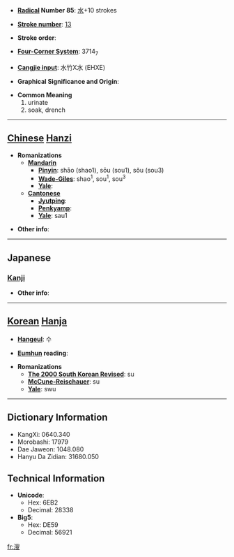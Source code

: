 * '''[[Wiktionary:Chinese radical index| Radical]] Number 85''': [[Wiktionary:Chinese radical index 水|水]]+10 strokes

* '''[[Wiktionary:Chinese total strokes index|Stroke number]]''': [[Wiktionary:Chinese total strokes index 13|13]]

* '''Stroke order''': 

* '''[[Wiktionary:Chinese four corner index|Four-Corner System]]''': 3714<sub>7</sub>

* '''[[Wiktionary:Chinese Cangjie index|Cangjie input]]''': 水竹X水 (EHXE)

* '''Graphical Significance and Origin''': 

* '''Common Meaning'''
*#urinate
*# soak, drench


----

== [[Chinese]] [[Hanzi]] ==

* '''Romanizations'''
** '''[[Mandarin]]'''
*** '''[[Pinyin]]''': shāo (shao1), sōu (sou1), sǒu (sou3)
*** '''[[Wade-Giles]]''': shao<sup>1</sup>, sou<sup>1</sup>, sou<sup>3</sup>
*** '''[[Yale]]''': 
** '''[[Cantonese]]'''
*** '''[[Jyutping]]''':
*** '''[[Penkyamp]]''': 
*** '''[[Yale]]''': sau1

* '''Other info''': 

----

==Japanese==
===[[Kanji]]===
{{kanji|on readings=[[そう]] (sō), [[しゅう]] (shū)|kun readings=[[ひたす]] (hitasu), [[いばり]] (ibari)}}

* '''Other info''':  

----

== [[Korean]] [[Hanja]] ==

* '''[[Hangeul]]''': 수

* '''[[Eumhun]] reading''': 

* '''Romanizations'''
** '''[[The 2000 South Korean Revised Romanization|The 2000 South Korean Revised]]''': su
** '''[[McCune-Reischauer]]''': su
** '''[[Yale]]''': swu

----

== Dictionary Information ==

* KangXi: 0640.340
* Morobashi: 17979
* Dae Jaweon: 1048.080
* Hanyu Da Zidian: 31680.050

== Technical Information ==

* '''Unicode''':
** Hex: 6EB2
** Decimal: 28338
* '''Big5''':
** Hex: DE59
** Decimal: 56921

[[fr:溲]]